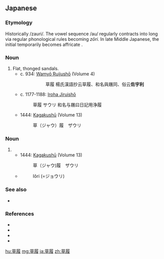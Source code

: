 ==Japanese==
{{ja-kanjitab|草|履}}

===Etymology===
Historically /zauri/. The vowel sequence /au/ regularly contracts into long {{IPAchar|[oː]|lang=ja}} via regular phonological rules becoming ''zōri''. In late Middle Japanese, the initial {{IPAchar|[zo]|lang=ja}} temporarily becomes affricate {{IPAchar|[dʒo]|lang=ja}}.

===Noun===
{{ja-noun|ぞうり|ゾウリ|hhira=ざうり}}

# Flat, thonged sandals.
#* c. 934: [[w:Wamyō Ruijushō|Wamyō Ruijushō]] (Volume 4)
#*:: 草履 楊氏漢語抄云草履、和名與屩同、俗云'''佐宇利'''
#* c. 1177-1188: [[w:Iroha Jiruishō|Iroha Jiruishō]]
#*: 草履 サウリ 和名与屩曰日記用浄履
#* 1444: [[w:Kagakushū|Kagakushū]] (Volume 13)
#*: 草（ジャウ）履　ザウリ

===Noun===
{{ja-noun|じょうり|ジョウリ|hhira=じやうり}}

# {{n-g|Same as above.}}
#* 1444: [[w:Kagakushū|Kagakushū]] (Volume 13)
#*: 草（ジャウ)履　ザウリ
#* {{RQ:Nippo Jisho|369}}
#*: Iǒri (=ジョウリ)

===See also===
* {{pedia|Zōri}}

===References===
* {{R:Nippo Jisho}}
* {{cite-book
|last=Kamei
|first=Takashi
|authorlink=
|coauthors=
|title=Kagakushū: Gennabon
|publisher=Iwanami Shoten
|origyear=1444
|date=1944
|location=Tōkyō
|pages=
|url=
|language=Japanese
|doi=
}}
* {{R:Wamyō Ruijushō}}
* {{cite-book
|last=Tadakane
|first=Tachibana
|authorlink=
|coauthors=[[w:Masamune Atsuo|Atsuo Masamune]] (ed.)
|title=[[w:Iroha Jiruishō|Iroha Jiruishō]]
|publisher=Kazama Shobō
|year_published=1971
|year=c. 1177-1188
|location=
|pages=
|url=
|language=Japanese
|doi=
}}

[[hu:草履]]
[[mg:草履]]
[[ja:草履]]
[[zh:草履]]